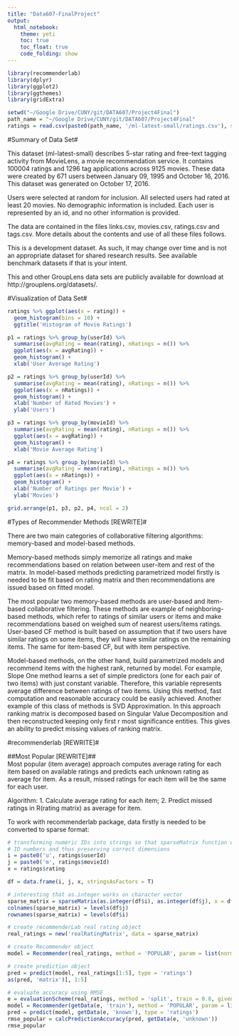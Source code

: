 ```yaml
---
title: "Data607-FinalProject"
output: 
  html_notebook:
    theme: yeti
    toc: true
    toc_float: true
    code_folding: show
---
```


```r
library(recommenderlab)
library(dplyr)
library(ggplot2)
library(ggthemes)
library(gridExtra)

setwd("~/Google Drive/CUNY/git/DATA607/Project4Final")
path_name = "~/Google Drive/CUNY/git/DATA607/Project4Final"
ratings = read.csv(paste0(path_name, '/ml-latest-small/ratings.csv'), stringsAsFactors = FALSE)
```

#Summary of Data Set#  

This dataset (ml-latest-small) describes 5-star rating and free-text tagging activity from MovieLens, a movie recommendation service. It contains 100004 ratings and 1296 tag applications across 9125 movies. These data were created by 671 users between January 09, 1995 and October 16, 2016. This dataset was generated on October 17, 2016.

Users were selected at random for inclusion. All selected users had rated at least 20 movies. No demographic information is included. Each user is represented by an id, and no other information is provided.

The data are contained in the files links.csv, movies.csv, ratings.csv and tags.csv. More details about the contents and use of all these files follows.

This is a development dataset. As such, it may change over time and is not an appropriate dataset for shared research results. See available benchmark datasets if that is your intent.

This and other GroupLens data sets are publicly available for download at http://grouplens.org/datasets/.

#Visualization of Data Set#  

```r
ratings %>% ggplot(aes(x = rating)) + 
  geom_histogram(bins = 10) + 
  ggtitle('Histogram of Movie Ratings') 

p1 = ratings %>% group_by(userId) %>%
  summarise(avgRating = mean(rating), nRatings = n()) %>%
  ggplot(aes(x = avgRating)) +
  geom_histogram() +
  xlab('User Average Rating')

p2 = ratings %>% group_by(userId) %>%
  summarise(avgRating = mean(rating), nRatings = n()) %>%
  ggplot(aes(x = nRatings)) +
  geom_histogram() +
  xlab('Number of Rated Movies') +
  ylab('Users')

p3 = ratings %>% group_by(movieId) %>%
  summarise(avgRating = mean(rating), nRatings = n()) %>%
  ggplot(aes(x = avgRating)) +
  geom_histogram() +
  xlab('Movie Average Rating')

p4 = ratings %>% group_by(movieId) %>%
  summarise(avgRating = mean(rating), nRatings = n()) %>%
  ggplot(aes(x = nRatings)) +
  geom_histogram() +
  xlab('Number of Ratings per Movie') +
  ylab('Movies')

grid.arrange(p1, p3, p2, p4, ncol = 2)
```

#Types of Recommender Methods [REWRITE]#  

There are two main categories of collaborative filtering algorithms: memory-based and model-based methods.

Memory-based methods simply memorize all ratings and make recommendations based on relation between user-item and rest of the matrix. In model-based methods predicting parametrized model firstly is needed to be fit based on rating matrix and then recommendations are issued based on fitted model.

The most popular two memory-based methods are user-based and item-based collaborative filtering. These methods are example of neighboring-based methods, which refer to ratings of similar users or items and make recommendations based on weighed sum of nearest users/items ratings. User-based CF method is built based on assumption that if two users have similar ratings on some items, they will have similar ratings on the remaining items. The same for item-based CF, but with item perspective.

Model-based methods, on the other hand, build parametrized models and recommend items with the highest rank, returned by model. For example, Slope One method learns a set of simple predictors (one for each pair of two items) with just constant variable. Therefore, this variable represents average difference between ratings of two items. Using this method, fast computation and reasonable accuracy could be easily achieved. Another example of this class of methods is SVD Approximation. In this approach ranking matrix is decomposed based on Singular Value Decomposition and then reconstructed keeping only first r most significance entities. This gives an ability to predict missing values of ranking matrix.

#recommenderlab [REWRITE]#  

##Most Popular [REWRITE]##  
Most popular (item average) approach computes average rating for each item based on available ratings and predicts each unknown rating as average for item. As a result, missed ratings for each item will be the same for each user.

Algorithm:
1. Calculate average rating for each item;
2. Predict missed ratings in R(rating matrix) as average for item.

To work with recommenderlab package, data firstly is needed to be converted to sparse format:

```r
# transforming numeric IDs into strings so that sparseMatrix function does not fill in missing
# ID numbers and thus preserving correct dimensions
i = paste0('u', ratings$userId)
j = paste0('m', ratings$movieId)
x = ratings$rating

df = data.frame(i, j, x, stringsAsFactors = T)

# interesting that as.integer works on character vector
sparse_matrix = sparseMatrix(as.integer(df$i), as.integer(df$j), x = df$x)
colnames(sparse_matrix) = levels(df$j)
rownames(sparse_matrix) = levels(df$i)

# create recommenderLab real rating object
real_ratings = new('realRatingMatrix', data = sparse_matrix)

# create Recommender object
model = Recommender(real_ratings, method = 'POPULAR', param = list(normalize = 'center'))

# create prediction object
pred = predict(model, real_ratings[1:5], type = 'ratings')
as(pred, 'matrix')[, 1:5]

# evaluate accuracy using RMSE
e = evaluationScheme(real_ratings, method = 'split', train = 0.8, given = -5)
model = Recommender(getData(e, 'train'), method = 'POPULAR', param = list(normalize = 'center'))
pred = predict(model, getData(e, 'known'), type = 'ratings')
rmse_popular = calcPredictionAccuracy(pred, getData(e, 'unknown'))
rmse_popular
```

